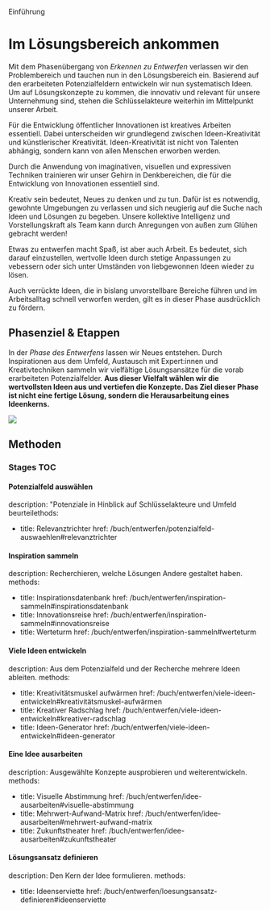 Einführung


# Im Lösungsbereich ankommen

Mit dem Phasenübergang von _Erkennen zu Entwerfen_ verlassen wir den Problembereich und tauchen nun in den Lösungsbereich ein. Basierend auf den erarbeiteten Potenzialfeldern entwickeln wir nun systematisch Ideen. Um auf Lösungskonzepte zu kommen, die innovativ und relevant für unsere Unternehmung sind, stehen die Schlüsselakteure weiterhin im Mittelpunkt unserer Arbeit.

Für die Entwicklung öffentlicher Innovationen ist kreatives Arbeiten essentiell. Dabei unterscheiden wir grundlegend zwischen Ideen-Kreativität und künstlerischer Kreativität. Ideen-Kreativität ist nicht von Talenten abhängig, sondern kann von allen Menschen erworben werden.

Durch die Anwendung von imaginativen, visuellen und expressiven Techniken trainieren wir unser Gehirn in Denkbereichen, die für die Entwicklung von Innovationen essentiell sind.

Kreativ sein bedeutet, Neues zu denken und zu tun. Dafür ist es notwendig, gewohnte Umgebungen zu verlassen und sich neugierig auf die Suche nach Ideen und Lösungen zu begeben. Unsere kollektive Intelligenz und Vorstellungskraft als Team kann durch Anregungen von außen zum Glühen gebracht werden!

Etwas zu entwerfen macht Spaß, ist aber auch Arbeit. Es bedeutet, sich darauf einzustellen, wertvolle Ideen durch stetige Anpassungen zu vebessern oder sich unter Umständen von liebgewonnen Ideen wieder zu lösen.

Auch verrückte Ideen, die in bislang unvorstellbare Bereiche führen und im Arbeitsalltag schnell verworfen werden, gilt es in dieser Phase ausdrücklich zu fördern.

## Phasenziel & Etappen

In der _Phase des Entwerfens_ lassen wir Neues entstehen. Durch Inspirationen aus dem Umfeld, Austausch mit Expert:innen und Kreativtechniken sammeln wir vielfältige Lösungsansätze für die vorab erarbeiteten Potenzialfelder. **Aus dieser Vielfalt wählen wir die wertvollsten Ideen aus und vertiefen die Konzepte. Das Ziel dieser Phase ist nicht eine fertige Lösung, sondern die Herausarbeitung eines Ideenkerns.**

<img src=/img/04_illustration.svg/>

## Methoden

### Stages TOC

#### Potenzialfeld auswählen

description: "Potenziale in Hinblick auf Schlüsselakteure und Umfeld beurteilethods:
- title: Relevanztrichter
	href: /buch/entwerfen/potenzialfeld-auswaehlen#relevanztrichter

#### Inspiration sammeln

description: Recherchieren, welche Lösungen Andere gestaltet haben.
methods:
- title: Inspirationsdatenbank
	href: /buch/entwerfen/inspiration-sammeln#inspirationsdatenbank
- title: Innovationsreise
	href: /buch/entwerfen/inspiration-sammeln#innovationsreise
- title: Werteturm
	href: /buch/entwerfen/inspiration-sammeln#werteturm

#### Viele Ideen entwickeln

description: Aus dem Potenzialfeld und der Recherche mehrere Ideen ableiten.
methods:
- title: Kreativitätsmuskel aufwärmen
	href: /buch/entwerfen/viele-ideen-entwickeln#kreativitätsmuskel-aufwärmen
- title: Kreativer Radschlag
	href: /buch/entwerfen/viele-ideen-entwickeln#kreativer-radschlag
- title: Ideen-Generator
	href: /buch/entwerfen/viele-ideen-entwickeln#ideen-generator

#### Eine Idee ausarbeiten

description: Ausgewählte Konzepte ausprobieren und weiterentwickeln.
methods:
- title: Visuelle Abstimmung
	href: /buch/entwerfen/idee-ausarbeiten#visuelle-abstimmung
- title: Mehrwert-Aufwand-Matrix
	href: /buch/entwerfen/idee-ausarbeiten#mehrwert-aufwand-matrix
- title: Zukunftstheater
	href: /buch/entwerfen/idee-ausarbeiten#zukunftstheater

#### Lösungsansatz definieren

description: Den Kern der Idee formulieren.
methods:
- title: Ideenserviette
	href: /buch/entwerfen/loesungsansatz-definieren#ideenserviette
